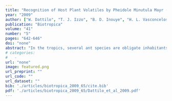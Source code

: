 ```yaml
---
title: "Recognition of Host Plant Volatiles by Pheidole Minutula Mayr (Myrmicinae), an Amazonian Ant-Plant Specialist"
year: "2009"
author: ["W. Dattilo", "T. J. Izzo", "B. D. Inouye", "H. L. Vasconcelos", "E. M. Bruna"]
publication: "Biotropica"
volume: "41"
number: "5"
pages: "642-646"
doi: "none"
abstract: "In the tropics, several ant species are obligate inhabitants of leaf pouches and other specialized structures in plants known as myrmecophytes. However, the cues used by ant queens to locate suitable host-plants following dispersal remain poorly understood. Here we tested the hypothesis that Pheidole minutula queens use volatiles to distinguish their host Maieta guianensis (Melastomataceae) from other sympatric myrmecophytes. To do so, we used a Y-tube olfactometer to quantify the preference for volatiles of different plant species. Our results indicate that P. minutula queens discriminate the chemical volatiles produced by its host-plant from those of other sympatric ant-plant species. However, queens failed to distinguish the volatiles of Maieta from those of the ant-plant Tococa bullifera (Melastomataceae), with which P. minutula is not mutualistically associated. Nevertheless, a strong preference for Maieta over Tococa was observed during a subsequent bioassay, where the ants had physical contact with a domatium of each plant species. These results suggest that additional, short distance mechanisms are also necessary for host discrimination. Overall, our findings suggest that the high degree of compartmentalization observed in symbiotic ant-plant relationships is achieved, at least in part, by the relatively high degree of specificity in host selection displayed by foundress queens."
# categories: 
#   - 
url: "none"
image: featured.png
url_preprint: ""
url_code: ""
url_dataset: ""
bib: './articles/biotropica_2009_65/cite.bib'
pdf: './articles/biotropica_2009_65/Dattilo_et_al_2009.pdf'
---
```

